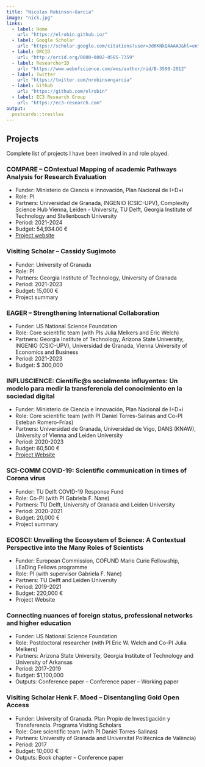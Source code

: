 ```yaml
---
title: "Nicolas Robinson-Garcia"
image: "nick.jpg"
links:
  - label: Home
    url: "https://elrobin.github.io/"
  - label: Google Scholar
    url: "https://scholar.google.com/citations?user=Jd6KNkQAAAAJ&hl=en"
  - label: ORCID
    url: "http://orcid.org/0000-0002-0585-7359"
  - label: ResearcherID
    url: "https://www.webofscience.com/wos/author/rid/B-3590-2012" 
  - label: Twitter
    url: "https://twitter.com/nrobinsongarcia"
  - label: Github
    url: "https://github.com/elrobin" 
  - label: EC3 Research Group
    url: "https://ec3-research.com" 
output:
  postcards::trestles
---
```

 
## Projects

Complete list of projects I have been involved in and role played.

### COMPARE – COntextual Mapping of academic Pathways Analysis for Research Evaluation
- Funder: Ministerio de Ciencia e Innovación, Plan Nacional de I+D+i
- Role: PI
- Partners: Universidad de Granada, INGENIO (CSIC-UPV), Complexity Science Hub Vienna, Leiden - University, TU Delft, Georgia Institute of Technology and Stellenbosch University
- Period: 2021-2024
- Budget: 54,934.00 €
- [Project website](https://compare-project.eu)

### Visiting Scholar – Cassidy Sugimoto
- Funder: University of Granada
- Role: PI
- Partners: Georgia Institute of Technology, University of Granada
- Period: 2021-2023
- Budget: 15,000 €
- Project summary

### EAGER – Strengthening International Collaboration
- Funder: US National Science Foundation
- Role: Core scientific team (with PIs Julia Melkers and Eric Welch)
- Partners: Georgia Institute of Technology, Arizona State University, INGENIO (CSIC-UPV), Universidad de Granada, Vienna University of Economics and Business
- Period: 2021-2023
- Budget: $ 300,000

### INFLUSCIENCE: Científic@s socialmente influyentes: Un modelo para medir la transferencia del conocimiento en la sociedad digital
- Funder: Ministerio de Ciencia e Innovación, Plan Nacional de I+D+i
- Role: Core scientific team (with PI Daniel Torres-Salinas and Co-PI Esteban Romero-Frías)
- Partners: Universidad de Granada, Universidad de Vigo, DANS (KNAW), University of Vienna and Leiden University
- Period: 2020-2023
- Budget: 60,500 €
- [Project Website](https://influscience.eu)

### SCI-COMM COVID-19: Scientific communication in times of Corona virus
- Funder: TU Delft COVID-19 Response Fund
- Role: Co-PI (with PI Gabriela F. Nane)
- Partners: TU Delft, University of Granada and Leiden University
- Period: 2020-2021
- Budget: 20,000 €
- Project summary

### ECOSCI: Unveiling the Ecosystem of Science: A Contextual Perspective into the Many Roles of Scientists
- Funder: European Commission, COFUND Marie Curie Fellowship, LEaDing Fellows programme
- Role: PI (with supervisor Gabriela F. Nane)
- Partners: TU Delft and Leiden University
- Period: 2019-2021
- Budget: 220,000 €
- Project Website

### Connecting nuances of foreign status, professional networks and higher education
- Funder: US National Science Foundation
- Role: Postdoctoral researcher (with PI Eric W. Welch and Co-PI Julia Melkers)
- Partners: Arizona State University, Georgia Institute of Technology and University of Arkansas
- Period: 2017-2019
- Budget: $1,100,000
- Outputs: Conference paper – Conference paper – Working paper

### Visiting Scholar Henk F. Moed – Disentangling Gold Open Access
- Funder: University of Granada. Plan Propio de Investigación y Transferencia. Programa Visiting Scholars
- Role: Core scientific team (with PI Daniel Torres-Salinas)
- Partners: University of Granada and Universitat Politècnica de València)
- Period: 2017
- Budget: 10,000 €
- Outputs: Book chapter – Conference paper
